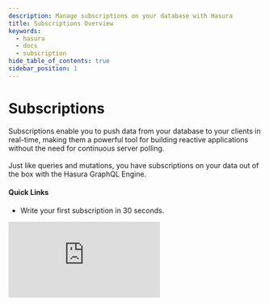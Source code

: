 ```yaml
---
description: Manage subscriptions on your database with Hasura
title: Subscriptions Overview
keywords:
  - hasura
  - docs
  - subscription
hide_table_of_contents: true
sidebar_position: 1
---
```



# <Subscriptions /> Subscriptions

<div className="overview-header">
  <div className="overview-text">
    <p>
      Subscriptions enable you to push data from your database to your clients in real-time, making them a powerful tool
      for building reactive applications without the need for continuous server polling.
      <br />
      <br />
      Just like queries and mutations, you have subscriptions on your data out of the box with the Hasura GraphQL Engine.
    </p>
    <h4>Quick Links</h4>
    <ul>
      <li>
        <VersionedLink to="/subscriptions/quickstart/">Write your first subscription in 30 seconds.</VersionedLink>
      </li>
    </ul>
  </div>
  <iframe
    src="https://www.youtube.com/embed/gEfVKtKbXWQ"
    frameBorder="0"
    allow="accelerometer; autoplay; encrypted-media; gyroscope; picture-in-picture"
    allowFullScreen
  />
</div>

## Using Subscriptions

<div className="overview-gallery">
  <VersionedLink to="/subscriptions/postgres/streaming/index/">
    <div className="card">
      <h3>Streaming subscriptions with Postgres</h3>
      <p>See only the newest data in realtime as it is inserted into your Postgres database.</p>
    </div>
  </VersionedLink>
  <VersionedLink to="/subscriptions/postgres/livequery/index/">
    <div className="card">
      <h3>Live queries with Postgres</h3>
      <p>
        Hasura live queries allow you to receive real-time updates as soon as data changes, enabling you to build
        responsive and dynamic applications that can react instantly to user interactions.
      </p>
    </div>
  </VersionedLink>
  <VersionedLink to="/subscriptions/integrations/index/">
    <div className="card">
      <h3>Integrations with GraphQL clients</h3>
      <p>Learn how to integrate Hasura subscriptions with your favorite GraphQL client.</p>
    </div>
  </VersionedLink>
</div>

